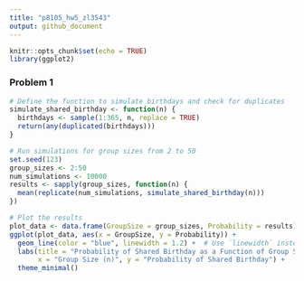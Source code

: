 ```yaml
---
title: "p8105_hw5_zl3543"
output: github_document
---
```


```r
knitr::opts_chunk$set(echo = TRUE)
library(ggplot2)
```

### Problem 1
```r
# Define the function to simulate birthdays and check for duplicates
simulate_shared_birthday <- function(n) {
  birthdays <- sample(1:365, n, replace = TRUE) 
  return(any(duplicated(birthdays)))           
}

# Run simulations for group sizes from 2 to 50
set.seed(123) 
group_sizes <- 2:50
num_simulations <- 10000
results <- sapply(group_sizes, function(n) {
  mean(replicate(num_simulations, simulate_shared_birthday(n)))
})

# Plot the results
plot_data <- data.frame(GroupSize = group_sizes, Probability = results)
ggplot(plot_data, aes(x = GroupSize, y = Probability)) +
  geom_line(color = "blue", linewidth = 1.2) +  # Use `linewidth` instead of `size`
  labs(title = "Probability of Shared Birthday as a Function of Group Size",
       x = "Group Size (n)", y = "Probability of Shared Birthday") +
  theme_minimal()
```